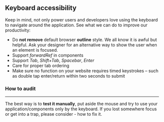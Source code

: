
<Meta title="Community/Guidelines/Accessibility - Keyboard" />

## Keyboard accessibility

Keep in mind, not only power users and developers love using the keyboard to navigate around the application.
See what we can do to improve our productivity:

- Do **not remove** default browser **outline** style. We all know it is awful but helpful. Ask your designer for an alternative way to show the user when an element is focused.
- Support _forwardRef_ in components
- Support _Tab_, _Shift+Tab_, _Spacebar_, _Enter_
- Care for proper tab ordering
- Make sure no function on your website requires timed keystrokes – such as double tap enter/return within two seconds to submit

### How to audit

<hr />

The best way is to **test it manually**, put aside the mouse and try to use your application/components only by the keyboard.
If you lost somewhere focus or get into a trap, please consider - how to fix it.
